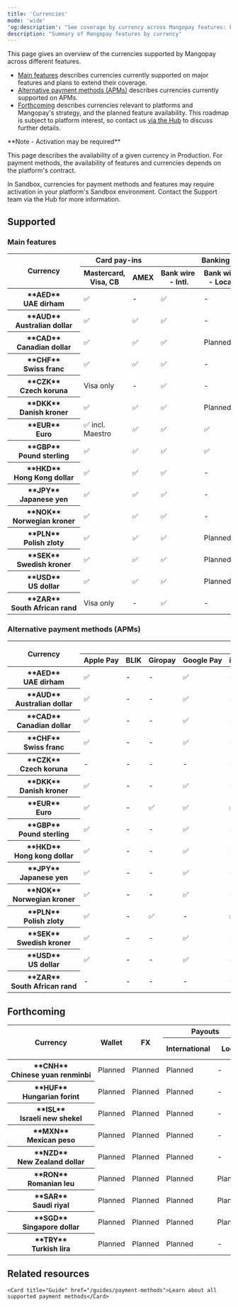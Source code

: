 ```yaml
---
title: 'Currencies'  
mode: 'wide'
'og:description': "See coverage by currency across Mangopay features: key payment methods, wallets, payouts, and more."  
description: "Summary of Mangopay features by currency"
---
```


This page gives an overview of the currencies supported by Mangopay across different features.

- [Main features](/guides/currencies-mop#main-features) describes currencies currently supported on major features and plans to extend their coverage.
- [Alternative payment methods (APMs)](/guides/currencies-mop#alternative-payment-methods-apms) describes currencies currently supported on APMs.
- [Forthcoming](/guides/currencies-planned#forthcoming) describes currencies relevant to platforms and Mangopay's strategy, and the planned feature availability. This roadmap is subject to platform interest, so contact us [via the Hub](https://hub.mangopay.com/) to discuss further details. 

<Note>  
**Note - Activation may be required** 
  
This page describes the availability of a given currency in Production. For payment methods, the availability of features and currencies depends on the platform's contract.

In Sandbox, currencies for payment methods and features may require activation in your platform's Sandbox environment. Contact the Support team via the Hub for more information.

</Note>

## Supported

### Main features

<table id="currenciesTable">
<thead>
  <tr>
    <th class="header" rowspan="2">Currency</th>
    <th class="header" colspan="2">Card pay-ins</th>
    <th class="header" colspan="4">Banking pay-ins</th>
    <th class="header" rowspan="2">Wallet</th>
    <th class="header" rowspan="2">FX</th>
    <th class="header" colspan="2">Payouts</th>
  </tr>
  <tr>
    <th class="header">Mastercard, Visa, CB</th>
    <th class="header">AMEX</th>
    <th class="header">Bank&nbsp;wire&nbsp;<br/>-&nbsp;Intl.</th>
    <th class="header">Bank&nbsp;wire<br/>-&nbsp;Local</th>
    <th class="header">Virtual IBAN </th>
    <th class="header">Direct debit</th>
    <th class="header">Intl.</th>
    <th class="header">Local</th>
  </tr>
</thead>
<tbody>
  <tr>
    <th class="header header-normal-weight">**AED**<br/>UAE&nbsp;dirham</th>
    <td class="table-content">✅</td>
    <td class="table-content">-</td>
    <td class="table-content">✅</td>
    <td class="table-content">-</td>
    <td class="table-content">-</td>
    <td class="table-content">-</td>
    <td class="table-content">✅</td>
    <td class="table-content">Planned</td>
    <td class="table-content">✅</td>
    <td class="table-content">-</td>
    </tr>
  <tr>
    <th class="header header-normal-weight">**AUD**<br/>Australian&nbsp;dollar</th>
    <td class="table-content">✅</td>
    <td class="table-content">✅</td>
    <td class="table-content">✅</td>
    <td class="table-content">-</td>
    <td class="table-content">-</td>
    <td class="table-content">-</td>
    <td class="table-content">✅</td>
    <td class="table-content">✅</td>
    <td class="table-content">✅</td>
    <td class="table-content">Planned</td>
    </tr>
  <tr>
    <th class="header header-normal-weight">**CAD**<br/>Canadian&nbsp;dollar</th>
    <td class="table-content">✅</td>
    <td class="table-content">✅</td>
    <td class="table-content">✅</td>
    <td class="table-content">Planned</td>
    <td class="table-content">Planned</td>
    <td class="table-content">-</td>
    <td class="table-content">✅</td>
    <td class="table-content">✅</td>
    <td class="table-content">✅</td>
    <td class="table-content">✅</td>
  </tr>
  <tr>
    <th class="header header-normal-weight">**CHF**<br/>Swiss&nbsp;franc</th>
    <td class="table-content">✅</td>
    <td class="table-content">✅</td>
    <td class="table-content">✅</td>
    <td class="table-content">-</td>
    <td class="table-content">-</td>
    <td class="table-content">-</td>
    <td class="table-content">✅</td>
    <td class="table-content">✅</td>
    <td class="table-content">✅</td>
    <td class="table-content">✅</td>
  </tr>
  <tr>
    <th class="header header-normal-weight">**CZK**<br/>Czech&nbsp;koruna</th>
    <td class="table-content">Visa only</td>
    <td class="table-content">-</td>
    <td class="table-content">✅</td>
    <td class="table-content">-</td>
    <td class="table-content">-</td>
    <td class="table-content">-</td>
    <td class="table-content">✅</td>
    <td class="table-content">Planned</td>
    <td class="table-content">✅</td>
    <td class="table-content">Planned</td>
  </tr>
  <tr>
    <th class="header header-normal-weight">**DKK**<br/>Danish&nbsp;kroner</th>
    <td class="table-content">✅</td>
    <td class="table-content">✅</td>
    <td class="table-content">✅</td>
    <td class="table-content">Planned</td>
    <td class="table-content">Planned</td>
    <td class="table-content">-</td>
    <td class="table-content">✅</td>
    <td class="table-content">✅</td>
    <td class="table-content">✅</td>
    <td class="table-content">✅</td>
  </tr>
  <tr>
    <th class="header header-normal-weight">**EUR**<br/>Euro</th>
    <td class="table-content">✅ incl. Maestro</td>
    <td class="table-content">✅</td>
    <td class="table-content">✅</td>
    <td class="table-content">✅</td>
    <td class="table-content">✅</td>
    <td class="table-content">✅</td>
    <td class="table-content">✅</td>
    <td class="table-content">✅</td>
    <td class="table-content">✅</td>
    <td class="table-content">✅</td>
  </tr>
  <tr>
    <th class="header header-normal-weight">**GBP**<br/>Pound&nbsp;sterling</th>
    <td class="table-content">✅</td>
    <td class="table-content">✅</td>
    <td class="table-content">✅</td>
    <td class="table-content">✅</td>
    <td class="table-content">Planned</td>
    <td class="table-content">✅</td>
    <td class="table-content">✅</td>
    <td class="table-content">✅</td>
    <td class="table-content">✅</td>
    <td class="table-content">✅</td>
  </tr>
  <tr>
    <th class="header header-normal-weight">**HKD**<br/>Hong&nbsp;Kong&nbsp;dollar</th>
    <td class="table-content">✅</td>
    <td class="table-content">✅</td>
    <td class="table-content">✅</td>
    <td class="table-content">-</td>
    <td class="table-content">-</td>
    <td class="table-content">-</td>
    <td class="table-content">✅</td>
    <td class="table-content">✅</td>
    <td class="table-content">✅</td>
    <td class="table-content">Planned</td>
  </tr>
  <tr>
    <th class="header header-normal-weight">**JPY**<br/>Japanese&nbsp;yen</th>
    <td class="table-content">✅</td>
    <td class="table-content">✅</td>
    <td class="table-content">✅</td>
    <td class="table-content">-</td>
    <td class="table-content">-</td>
    <td class="table-content">-</td>
    <td class="table-content">✅</td>
    <td class="table-content">✅</td>
    <td class="table-content">✅</td>
    <td class="table-content">-</td>
  </tr>
  <tr>
    <th class="header header-normal-weight">**NOK**<br/>Norwegian&nbsp;kroner</th>
    <td class="table-content">✅</td>
    <td class="table-content">✅</td>
    <td class="table-content">✅</td>
    <td class="table-content">-</td>
    <td class="table-content">-</td>
    <td class="table-content">-</td>
    <td class="table-content">✅</td>
    <td class="table-content">✅</td>
    <td class="table-content">✅</td>
    <td class="table-content">Planned</td>
  </tr>
  <tr>
    <th class="header header-normal-weight">**PLN**<br/>Polish&nbsp;zloty</th>
    <td class="table-content">✅</td>
    <td class="table-content">✅</td>
    <td class="table-content">✅</td>
    <td class="table-content">Planned</td>
    <td class="table-content">Planned</td>
    <td class="table-content">-</td>
    <td class="table-content">✅</td>
    <td class="table-content">✅</td>
    <td class="table-content">✅</td>
    <td class="table-content">✅</td>
  </tr>
  <tr>
    <th class="header header-normal-weight">**SEK**<br/>Swedish&nbsp;kroner</th>
    <td class="table-content">✅</td>
    <td class="table-content">✅</td>
    <td class="table-content">✅</td>
    <td class="table-content">Planned</td>
    <td class="table-content">-</td>
    <td class="table-content">-</td>
    <td class="table-content">✅</td>
    <td class="table-content">✅</td>
    <td class="table-content">✅</td>
    <td class="table-content">Planned</td>
  </tr>
  <tr>
    <th class="header header-normal-weight">**USD**<br/>US&nbsp;dollar</th>
    <td class="table-content">✅</td>
    <td class="table-content">✅</td>
    <td class="table-content">✅</td>
    <td class="table-content">Planned</td>
    <td class="table-content">Planned</td>
    <td class="table-content">-</td>
    <td class="table-content">✅</td>
    <td class="table-content">✅</td>
    <td class="table-content">✅</td>
    <td class="table-content">✅</td>
  </tr>
  <tr>
    <th class="header header-normal-weight">**ZAR**<br/>South&nbsp;African&nbsp;rand</th>
    <td class="table-content">Visa only</td>
    <td class="table-content">-</td>
    <td class="table-content">✅</td>
    <td class="table-content">-</td>
    <td class="table-content">-</td>
    <td class="table-content">-</td>
    <td class="table-content">✅</td>
    <td class="table-content">Planned</td>
    <td class="table-content">✅</td>
    <td class="table-content">-</td>
    </tr>
</tbody>
</table>

### Alternative payment methods (APMs)

<table id="currenciesTable">
<thead>
  <tr>
    <th class="header" rowspan="2">Currency</th>
    <th class="header" colspan="10">APM pay-ins</th>
  </tr>
  <tr>
    <th class="header">Apple&nbsp;Pay</th>
    <th class="header">BLIK</th>
    <th class="header">Giropay</th>
    <th class="header">Google&nbsp;Pay</th>
    <th class="header">iDEAL</th>
    <th class="header">Klarna</th>
    <th class="header">MB&nbsp;WAY</th>
    <th class="header">Multibanco</th>
    <th class="header">PayPal</th>
    <th class="header">Satispay</th>
  </tr>
</thead>
<tbody>
  <tr>
    <th class="header header-normal-weight">**AED**<br/>UAE&nbsp;dirham</th>
    <td class="table-content">✅</td>
    <td class="table-content">-</td>
    <td class="table-content">-</td>
    <td class="table-content">✅</td>
    <td class="table-content">-</td>
    <td class="table-content">-</td>
    <td class="table-content">-</td>
    <td class="table-content">-</td>
    <td class="table-content">-</td>
    <td class="table-content">-</td>
  </tr>
  <tr>
    <th class="header header-normal-weight">**AUD**<br/>Australian&nbsp;dollar</th>
    <td class="table-content">✅</td>
    <td class="table-content">-</td>
    <td class="table-content">-</td>
    <td class="table-content">✅</td>
    <td class="table-content">-</td>
    <td class="table-content">-</td>
    <td class="table-content">-</td>
    <td class="table-content">-</td>
    <td class="table-content">-</td>
    <td class="table-content">-</td>
  </tr>
  <tr>
    <th class="header header-normal-weight">**CAD**<br/>Canadian&nbsp;dollar</th>
    <td class="table-content">✅</td>
    <td class="table-content">-</td>
    <td class="table-content">-</td>
    <td class="table-content">✅</td>
    <td class="table-content">-</td>
    <td class="table-content">-</td>
    <td class="table-content">-</td>
    <td class="table-content">-</td>
    <td class="table-content">-</td>
    <td class="table-content">-</td>
  </tr>
  <tr>
    <th class="header header-normal-weight">**CHF**<br/>Swiss&nbsp;franc</th>
    <td class="table-content">✅</td>
    <td class="table-content">-</td>
    <td class="table-content">-</td>
    <td class="table-content">✅</td>
    <td class="table-content">-</td>
    <td class="table-content">✅</td>
    <td class="table-content">-</td>
    <td class="table-content">-</td>
    <td class="table-content">✅</td>
    <td class="table-content">-</td>
  </tr>
  <tr>
    <th class="header header-normal-weight">**CZK**<br/>Czech&nbsp;koruna</th>
    <td class="table-content">-</td>
    <td class="table-content">-</td>
    <td class="table-content">-</td>
    <td class="table-content">-</td>
    <td class="table-content">-</td>
    <td class="table-content">-</td>
    <td class="table-content">-</td>
    <td class="table-content">-</td>
    <td class="table-content">-</td>
    <td class="table-content">-</td>
  </tr>
  <tr>
    <th class="header header-normal-weight">**DKK**<br/>Danish&nbsp;kroner</th>
    <td class="table-content">✅</td>
    <td class="table-content">-</td>
    <td class="table-content">-</td>
    <td class="table-content">✅</td>
    <td class="table-content">-</td>
    <td class="table-content">✅</td>
    <td class="table-content">-</td>
    <td class="table-content">-</td>
    <td class="table-content">-</td>
    <td class="table-content">-</td>
  </tr>
  <tr>
    <th class="header header-normal-weight">**EUR**<br/>Euro</th>
    <td class="table-content">✅</td>
    <td class="table-content">-</td>
    <td class="table-content">✅</td>
    <td class="table-content">✅</td>
    <td class="table-content">✅</td>
    <td class="table-content">✅</td>
    <td class="table-content">✅</td>
    <td class="table-content">✅</td>
    <td class="table-content">✅</td>
    <td class="table-content">✅</td>
  </tr>
  <tr>
    <th class="header header-normal-weight">**GBP**<br/>Pound&nbsp;sterling</th>
    <td class="table-content">✅</td>
    <td class="table-content">-</td>
    <td class="table-content">-</td>
    <td class="table-content">✅</td>
    <td class="table-content">-</td>
    <td class="table-content">✅</td>
    <td class="table-content">-</td>
    <td class="table-content">-</td>
    <td class="table-content">✅</td>
    <td class="table-content">-</td>
  </tr>
  <tr>
    <th class="header header-normal-weight">**HKD**<br/>Hong&nbsp;kong&nbsp;dollar</th>
    <td class="table-content">✅</td>
    <td class="table-content">-</td>
    <td class="table-content">-</td>
    <td class="table-content">✅</td>
    <td class="table-content">-</td>
    <td class="table-content">-</td>
    <td class="table-content">-</td>
    <td class="table-content">-</td>
    <td class="table-content">-</td>
    <td class="table-content">-</td>
  </tr>
  <tr>
    <th class="header header-normal-weight">**JPY**<br/>Japanese&nbsp;yen</th>
    <td class="table-content">✅</td>
    <td class="table-content">-</td>
    <td class="table-content">-</td>
    <td class="table-content">✅</td>
    <td class="table-content">-</td>
    <td class="table-content">-</td>
    <td class="table-content">-</td>
    <td class="table-content">-</td>
    <td class="table-content">-</td>
    <td class="table-content">-</td>
  </tr>
  <tr>
    <th class="header header-normal-weight">**NOK**<br/>Norwegian&nbsp;kroner</th>
    <td class="table-content">✅</td>
    <td class="table-content">-</td>
    <td class="table-content">-</td>
    <td class="table-content">✅</td>
    <td class="table-content">-</td>
    <td class="table-content">-</td>
    <td class="table-content">-</td>
    <td class="table-content">-</td>
    <td class="table-content">-</td>
    <td class="table-content">-</td>
  </tr>
  <tr>
    <th class="header header-normal-weight">**PLN**<br/>Polish&nbsp;zloty</th>
    <td class="table-content">✅</td>
    <td class="table-content">-</td>
    <td class="table-content">✅</td>
    <td class="table-content">-</td>
    <td class="table-content">✅</td>
    <td class="table-content">-</td>
    <td class="table-content">-</td>
    <td class="table-content">-</td>
    <td class="table-content">-</td>
  </tr>
  <tr>
    <th class="header header-normal-weight">**SEK**<br/>Swedish&nbsp;kroner</th>
    <td class="table-content">✅</td>
    <td class="table-content">-</td>
    <td class="table-content">-</td>
    <td class="table-content">✅</td>
    <td class="table-content">-</td>
    <td class="table-content">✅</td>
    <td class="table-content">-</td>
    <td class="table-content">-</td>
    <td class="table-content">-</td>
    <td class="table-content">-</td>
  </tr>
  <tr>
    <th class="header header-normal-weight">**USD**<br/>US&nbsp;dollar</th>
    <td class="table-content">✅</td>
    <td class="table-content">-</td>
    <td class="table-content">-</td>
    <td class="table-content">✅</td>
    <td class="table-content">-</td>
    <td class="table-content">-</td>
    <td class="table-content">-</td>
    <td class="table-content">-</td>
    <td class="table-content">✅</td>
    <td class="table-content">-</td>
  </tr>
  <tr>
    <th class="header header-normal-weight">**ZAR**<br/>South&nbsp;African&nbsp;rand</th>
    <td class="table-content">-</td>
    <td class="table-content">-</td>
    <td class="table-content">-</td>
    <td class="table-content">-</td>
    <td class="table-content">-</td>
    <td class="table-content">-</td>
    <td class="table-content">-</td>
    <td class="table-content">-</td>
    <td class="table-content">-</td>
    <td class="table-content">-</td>
  </tr>
</tbody>
</table>


## Forthcoming

<table id="currenciesTable">
<thead>
  <tr>
    <th class="header" rowspan="2">Currency</th>
    <th class="header" rowspan="2">Wallet</th>
    <th class="header" rowspan="2">FX</th>
    <th class="header" colspan="2">Payouts</th>
    <th class="header" rowspan="2">Card&nbsp;pay&#8209;ins</th>
    <th class="header" colspan="4">Banking&nbsp;pay&#8209;ins</th>
    <th class="header" rowspan="2">APM&nbsp;pay&#8209;ins</th>
  </tr>
  <tr>
    <th class="header">International</th>
    <th class="header">Local</th>
    <th class="header">Bank&nbsp;wire&nbsp;<br/>-&nbsp;Intl.</th>
    <th class="header">Bank&nbsp;wire<br/>-&nbsp;Local</th>
    <th class="header">Virtual IBANs </th>
    <th class="header">Direct debit</th>
  </tr>
</thead>
<tbody>
  <tr>
    <th class="header header-normal-weight">**CNH**<br/>Chinese&nbsp;yuan&nbsp;renminbi</th>
    <td class="table-content">Planned</td>
    <td class="table-content">Planned</td>
    <td class="table-content">Planned</td>
    <td class="table-content">-</td>
    <td class="table-content">-</td>
    <td class="table-content">Planned</td>
    <td class="table-content">-</td>
    <td class="table-content">-</td>
    <td class="table-content">-</td>
    <td class="table-content">-</td>
  </tr>
  <tr>
    <th class="header header-normal-weight">**HUF**<br/>Hungarian&nbsp;forint</th>
    <td class="table-content">Planned</td>
    <td class="table-content">Planned</td>
    <td class="table-content">Planned</td>
    <td class="table-content">-</td>
    <td class="table-content">-</td>
    <td class="table-content">Planned</td>
    <td class="table-content">-</td>
    <td class="table-content">-</td>
    <td class="table-content">-</td>
    <td class="table-content">-</td>
  </tr>
  <tr>
    <th class="header header-normal-weight">**ISL**<br/>Israeli&nbsp;new&nbsp;shekel</th>
    <td class="table-content">Planned</td>
    <td class="table-content">Planned</td>
    <td class="table-content">Planned</td>
    <td class="table-content">-</td>
    <td class="table-content">-</td>
    <td class="table-content">Planned</td>
    <td class="table-content">-</td>
    <td class="table-content">-</td>
    <td class="table-content">-</td>
    <td class="table-content">-</td>
  </tr>
  <tr>
    <th class="header header-normal-weight">**MXN**<br/>Mexican&nbsp;peso</th>
    <td class="table-content">Planned</td>
    <td class="table-content">Planned</td>
    <td class="table-content">Planned</td>
    <td class="table-content">-</td>
    <td class="table-content">-</td>
    <td class="table-content">Planned</td>
    <td class="table-content">-</td>
    <td class="table-content">-</td>
    <td class="table-content">-</td>
    <td class="table-content">-</td>
  </tr>
  <tr>
    <th class="header header-normal-weight">**NZD**<br/>New&nbsp;Zealand&nbsp;dollar</th>
    <td class="table-content">Planned</td>
    <td class="table-content">Planned</td>
    <td class="table-content">Planned</td>
    <td class="table-content">-</td>
    <td class="table-content">-</td>
    <td class="table-content">Planned</td>
    <td class="table-content">-</td>
    <td class="table-content">-</td>
    <td class="table-content">-</td>
    <td class="table-content">-</td>
  </tr>
  <tr>
    <th class="header header-normal-weight">**RON**<br/>Romanian&nbsp;leu</th>
    <td class="table-content">Planned</td>
    <td class="table-content">Planned</td>
    <td class="table-content">Planned</td>
    <td class="table-content">Planned</td>
    <td class="table-content">-</td>
    <td class="table-content">Planned</td>
    <td class="table-content">-</td>
    <td class="table-content">-</td>
    <td class="table-content">-</td>
    <td class="table-content">-</td>
  </tr>
  <tr>
    <th class="header header-normal-weight">**SAR**<br/>Saudi&nbsp;riyal</th>
    <td class="table-content">Planned</td>
    <td class="table-content">Planned</td>
    <td class="table-content">Planned</td>
    <td class="table-content">Planned</td>
    <td class="table-content">-</td>
    <td class="table-content">Planned</td>
    <td class="table-content">-</td>
    <td class="table-content">-</td>
    <td class="table-content">-</td>
    <td class="table-content">-</td>
  </tr>
  <tr>
    <th class="header header-normal-weight">**SGD**<br/>Singapore&nbsp;dollar</th>
    <td class="table-content">Planned</td>
    <td class="table-content">Planned</td>
    <td class="table-content">Planned</td>
    <td class="table-content">Planned</td>
    <td class="table-content">-</td>
    <td class="table-content">Planned</td>
    <td class="table-content">-</td>
    <td class="table-content">-</td>
    <td class="table-content">-</td>
    <td class="table-content">-</td>
  </tr>
  <tr>
    <th class="header header-normal-weight">**TRY**<br/>Turkish&nbsp;lira</th>
    <td class="table-content">Planned</td>
    <td class="table-content">Planned</td>
    <td class="table-content">Planned</td>
    <td class="table-content">-</td>
    <td class="table-content">-</td>
    <td class="table-content">Planned</td>
    <td class="table-content">-</td>
    <td class="table-content">-</td>
    <td class="table-content">-</td>
    <td class="table-content">-</td>
  </tr>
</tbody>
</table>

## Related resources  

    <Card title="Guide" href="/guides/payment-methods">Learn about all supported payment methods</Card>

